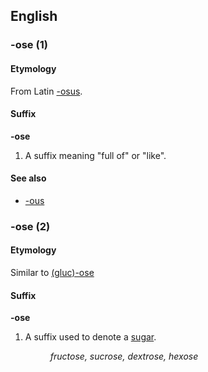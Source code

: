 ==English==
===-ose (1)===
====Etymology====
From Latin [[-osus]].
====Suffix====
'''-ose'''
#A suffix meaning "full of" or "like".
====See also====
*[[-ous]]
===-ose (2)===
====Etymology====
Similar to [[glucose|(gluc)-ose]]
====Suffix====
'''-ose'''
#A suffix used to denote a [[sugar]].
#:''fructose, sucrose, dextrose, hexose''